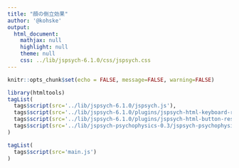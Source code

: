 ```yaml
---
title: "顔の倒立効果"
author: '@kohske'
output:
  html_document:
    mathjax: null
    highlight: null
    theme: null
    css: ../lib/jspsych-6.1.0/css/jspsych.css
---
```


```r
knitr::opts_chunk$set(echo = FALSE, message=FALSE, warning=FALSE)
```

```r
library(htmltools)
tagList(
  tags$script(src='../lib/jspsych-6.1.0/jspsych.js'),
  tags$script(src='../lib/jspsych-6.1.0/plugins/jspsych-html-keyboard-response.js'),
  tags$script(src='../lib/jspsych-6.1.0/plugins/jspsych-html-button-response.js'),
  tags$script(src='../lib/jspsych-psychophysics-0.3/jspsych-psychophysics.js')
)
```

<script>
var exp_type = "m";

var upfaces_images = ["image00001.jpg", "image00002.jpg", "image00003.jpg", "image00004.jpg", "image00005.jpg", "image00006.jpg", "image00007.jpg", "image00008.jpg", "image00009.jpg", "image00010.jpg", "image00011.jpg", "image00012.jpg", "image00013.jpg", "image00014.jpg", "image00015.jpg", "image00016.jpg", "image00017.jpg", "image00018.jpg", "image00019.jpg", "image00020.jpg", "image00021.jpg", "image00022.jpg", "image00023.jpg", "image00024.jpg", "image00025.jpg", "image00026.jpg", "image00027.jpg", "image00028.jpg", "image00029.jpg", "image00030.jpg", "image00031.jpg", "image00032.jpg", "image00033.jpg", "image00034.jpg", "image00035.jpg", "image00036.jpg", "image00037.jpg", "image00038.jpg", "image00039.jpg", "image00040.jpg", "image00041.jpg", "image00042.jpg", "image00043.jpg", "image00044.jpg", "image00045.jpg", "image00046.jpg", "image00047.jpg", "image00048.jpg"];

var invfaces_images = ["i_image00049.jpg", "i_image00050.jpg", "i_image00051.jpg", "i_image00052.jpg", "i_image00053.jpg", "i_image00054.jpg", "i_image00055.jpg", "i_image00056.jpg", "i_image00057.jpg", "i_image00058.jpg", "i_image00059.jpg", "i_image00060.jpg", "i_image00061.jpg", "i_image00062.jpg", "i_image00063.jpg", "i_image00064.jpg", "i_image00065.jpg", "i_image00066.jpg", "i_image00067.jpg", "i_image00068.jpg", "i_image00069.jpg", "i_image00070.jpg", "i_image00071.jpg", "i_image00072.jpg", "i_image00073.jpg", "i_image00074.jpg", "i_image00075.jpg", "i_image00076.jpg", "i_image00077.jpg", "i_image00078.jpg", "i_image00079.jpg", "i_image00080.jpg", "i_image00081.jpg", "i_image00082.jpg", "i_image00083.jpg", "i_image00084.jpg", "i_image00085.jpg", "i_image00086.jpg", "i_image00087.jpg", "i_image00088.jpg", "i_image00089.jpg", "i_image00090.jpg", "i_image00091.jpg", "i_image00092.jpg", "i_image00093.jpg", "i_image00094.jpg", "i_image00095.jpg", "i_image00096.jpg"];
</script>

```r
tagList(
  tags$script(src='main.js')
)
```
